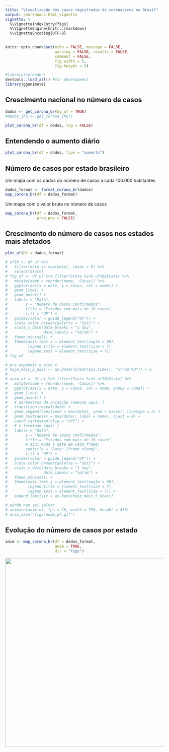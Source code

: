 ```yaml
---
title: "Visualização dos casos registrados de coronavírus no Brasil"
output: rmarkdown::html_vignette
vignette: >
  %\VignetteIndexEntry{figs}
  %\VignetteEngine{knitr::rmarkdown}
  %\VignetteEncoding{UTF-8}
---
```


```r
knitr::opts_chunk$set(echo = FALSE, message = FALSE, 
                      warning = FALSE, results = FALSE, 
                      comment = FALSE, 
                      fig.width = 5, 
                      fig.height = 5)
```


```r
#library(coronabr)
devtools::load_all() #for development
library(gganimate)
```


## Crescimento nacional no número de casos

```r
dados <- get_corona_br(by_uf = TRUE)
#dados_jhu <- get_corona_jhu()
```


```r
plot_corona_br(df = dados, log = FALSE)
```


## Entendendo o aumento diário

```r
plot_corona_br(df = dados, tipo = "aumento")
```

## Número de casos por estado brasileiro


Um mapa com os dados do número de casos a cada 100.000 habitantes

```r
dados_format <- format_corona_br(dados)
map_corona_br(df = dados_format)
```

Um mapa com o valor bruto no número de casos

```r
map_corona_br(df = dados_format, 
              prop_pop = FALSE)
```

## Crescimento do número de casos nos estados mais afetados

```r
plot_uf(df = dados_format)
```


```r
# uf10 <- df_uf %>% 
#   filter(date == max(date), Casos > 9) %>%
#   select(State)
# fig_uf <- df_uf %>% filter(State %in% uf10$State) %>% 
#   mutate(nome = reorder(nome, -Casos)) %>% 
#   ggplot(aes(x = date, y = Casos, col = nome)) + 
#   geom_line() +
#   geom_point() +
#   labs(x = "Data", 
#        y = "Número de casos confirmados", 
#        title = "Estados com mais de 10 casos", 
#        fill = "UF") +
#   guides(color = guide_legend("UF")) +
#   scale_color_brewer(palette = "Set2") +
#   scale_x_date(date_breaks = "1 day", 
#                date_labels = "%d/%m") +
#   theme_minimal() +
#   theme(axis.text.x = element_text(angle = 90), 
#         legend.title = element_text(size = 7), 
#         legend.text = element_text(size = 7))
# fig_uf
```


```r
# pra expandir o eixo x 
# hoje_mais_5_dias <- as.Date(format(Sys.time(), "%Y-%m-%d")) + 5
# 
# anim_uf <- df_uf %>% filter(State %in% uf10$State) %>% 
#   mutate(nome = reorder(nome, -Casos)) %>% 
#   ggplot(aes(x = date, y = Casos, col = nome, group = nome)) + 
#   geom_line() +
#   geom_point() +
#   # parâmetros da animação começam aqui: {
#   transition_reveal(date) +
#   geom_segment(aes(xend = max(date), yend = Casos), linetype = 2) + 
#   geom_text(aes(x = max(date), label = nome), hjust = 0) +
#   coord_cartesian(clip = "off") +
#   # e terminam aqui: }
#   labs(x = "Data", 
#        y = "Número de casos confirmados", 
#        title = "Estados com mais de 10 casos", 
#        # aqui muda a data em cada frame:
#        subtitle = "Data: {frame_along}",
#        fill = "UF") +
#   guides(color = guide_legend("UF")) +
#   scale_color_brewer(palette = "Set2") +
#   scale_x_date(date_breaks = "1 day", 
#                date_labels = "%d/%m") +
#   theme_minimal() +
#   theme(axis.text.x = element_text(angle = 90), 
#         legend.title = element_text(size = 7), 
#         legend.text = element_text(size = 7)) +
#   expand_limits(x = as.Date(hoje_mais_5_dias))

# ainda nao sei salvar
# animate(anim_uf, fps = 10, width = 750, height = 450)
# anim_save("figs/anim_uf.gif")

```


## Evolução do número de casos por estado

```r
anim <- map_corona_br(df = dados_format,
                      anim = TRUE, 
                      dir = "figs")
```

<img src="https://raw.githubusercontent.com/liibre/coronabr/master/vignettes/figs/anim.gif" align="center" alt="" width="600" />

